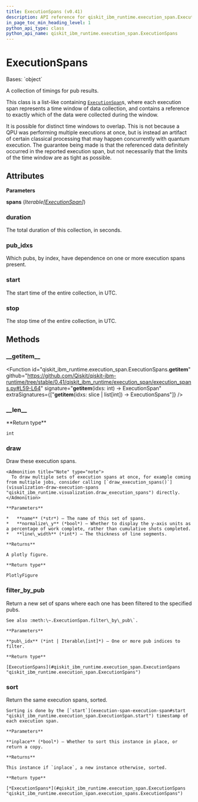 ```yaml
---
title: ExecutionSpans (v0.41)
description: API reference for qiskit_ibm_runtime.execution_span.ExecutionSpans in qiskit-ibm-runtime v0.41
in_page_toc_min_heading_level: 1
python_api_type: class
python_api_name: qiskit_ibm_runtime.execution_span.ExecutionSpans
---
```


# ExecutionSpans

<Class id="qiskit_ibm_runtime.execution_span.ExecutionSpans" isDedicatedPage={true} github="https://github.com/Qiskit/qiskit-ibm-runtime/tree/stable/0.41/qiskit_ibm_runtime/execution_span/execution_spans.py#L26-L144" signature="ExecutionSpans(spans)" modifiers="class">
  Bases: `object`

  A collection of timings for pub results.

  This class is a list-like containing [`ExecutionSpan`](execution-span-execution-span "qiskit_ibm_runtime.execution_span.ExecutionSpan")s, where each execution span represents a time window of data collection, and contains a reference to exactly which of the data were collected during the window.

  It is possible for distinct time windows to overlap. This is not because a QPU was performing multiple executions at once, but is instead an artifact of certain classical processing that may happen concurrently with quantum execution. The guarantee being made is that the referenced data definitely occurred in the reported execution span, but not necessarily that the limits of the time window are as tight as possible.

  ## Attributes

  **Parameters**

  **spans** (*Iterable\[*[*ExecutionSpan*](execution-span-execution-span "qiskit_ibm_runtime.execution_span.ExecutionSpan")*]*)

  ### duration

  <Attribute id="qiskit_ibm_runtime.execution_span.ExecutionSpans.duration">
    The total duration of this collection, in seconds.
  </Attribute>

  ### pub\_idxs

  <Attribute id="qiskit_ibm_runtime.execution_span.ExecutionSpans.pub_idxs">
    Which pubs, by index, have dependence on one or more execution spans present.
  </Attribute>

  ### start

  <Attribute id="qiskit_ibm_runtime.execution_span.ExecutionSpans.start">
    The start time of the entire collection, in UTC.
  </Attribute>

  ### stop

  <Attribute id="qiskit_ibm_runtime.execution_span.ExecutionSpans.stop">
    The stop time of the entire collection, in UTC.
  </Attribute>

  ## Methods

  ### \_\_getitem\_\_

  <Function id="qiskit_ibm_runtime.execution_span.ExecutionSpans.__getitem__" github="https://github.com/Qiskit/qiskit-ibm-runtime/tree/stable/0.41/qiskit_ibm_runtime/execution_span/execution_spans.py#L59-L64" signature="__getitem__(idxs: int) → ExecutionSpan" extraSignatures={["__getitem__(idxs: slice | list[int]) → ExecutionSpans"]} />

  ### \_\_len\_\_

  <Function id="qiskit_ibm_runtime.execution_span.ExecutionSpans.__len__" github="https://github.com/Qiskit/qiskit-ibm-runtime/tree/stable/0.41/qiskit_ibm_runtime/execution_span/execution_spans.py#L50-L51" signature="__len__()">
    **Return type**

    int
  </Function>

  ### draw

  <Function id="qiskit_ibm_runtime.execution_span.ExecutionSpans.draw" github="https://github.com/Qiskit/qiskit-ibm-runtime/tree/stable/0.41/qiskit_ibm_runtime/execution_span/execution_spans.py#L120-L144" signature="draw(name=None, normalize_y=False, line_width=4)">
    Draw these execution spans.

    <Admonition title="Note" type="note">
      To draw multiple sets of execution spans at once, for example coming from multiple jobs, consider calling [`draw_execution_spans()`](visualization-draw-execution-spans "qiskit_ibm_runtime.visualization.draw_execution_spans") directly.
    </Admonition>

    **Parameters**

    *   **name** (*str*) – The name of this set of spans.
    *   **normalize\_y** (*bool*) – Whether to display the y-axis units as a percentage of work complete, rather than cumulative shots completed.
    *   **line\_width** (*int*) – The thickness of line segments.

    **Returns**

    A plotly figure.

    **Return type**

    PlotlyFigure
  </Function>

  ### filter\_by\_pub

  <Function id="qiskit_ibm_runtime.execution_span.ExecutionSpans.filter_by_pub" github="https://github.com/Qiskit/qiskit-ibm-runtime/tree/stable/0.41/qiskit_ibm_runtime/execution_span/execution_spans.py#L95-L103" signature="filter_by_pub(pub_idx)">
    Return a new set of spans where each one has been filtered to the specified pubs.

    See also :meth:\~.ExecutionSpan.filter\_by\_pub\`.

    **Parameters**

    **pub\_idx** (*int | Iterable\[int]*) – One or more pub indices to filter.

    **Return type**

    [ExecutionSpans](#qiskit_ibm_runtime.execution_span.ExecutionSpans "qiskit_ibm_runtime.execution_span.ExecutionSpans")
  </Function>

  ### sort

  <Function id="qiskit_ibm_runtime.execution_span.ExecutionSpans.sort" github="https://github.com/Qiskit/qiskit-ibm-runtime/tree/stable/0.41/qiskit_ibm_runtime/execution_span/execution_spans.py#L105-L118" signature="sort(inplace=True)">
    Return the same execution spans, sorted.

    Sorting is done by the [`start`](execution-span-execution-span#start "qiskit_ibm_runtime.execution_span.ExecutionSpan.start") timestamp of each execution span.

    **Parameters**

    **inplace** (*bool*) – Whether to sort this instance in place, or return a copy.

    **Returns**

    This instance if `inplace`, a new instance otherwise, sorted.

    **Return type**

    [*ExecutionSpans*](#qiskit_ibm_runtime.execution_span.ExecutionSpans "qiskit_ibm_runtime.execution_span.execution_spans.ExecutionSpans")
  </Function>
</Class>

